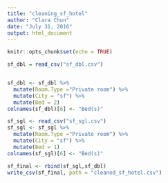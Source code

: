 ```yaml
---
title: "cleaning_sf_hotel"
author: "Clara Chun"
date: "July 31, 2016"
output: html_document
---
```


```r
knitr::opts_chunk$set(echo = TRUE)
```


```r
sf_dbl = read_csv("sf_dbl.csv")


sf_dbl <- sf_dbl %>%
  mutate(Room.Type ="Private room") %>%
  mutate(City = "sf") %>%
  mutate(Bed = 2)
colnames(sf_dbl)[6] <- "Bed(s)"

sf_sgl <- read_csv("sf_sgl.csv")
sf_sgl <- sf_sgl %>%
  mutate(Room.Type ="Private room") %>%
  mutate(City = "sf") %>%
  mutate(Bed = 1)
colnames(sf_sgl)[6] <- "Bed(s)"

sf_final <- rbind(sf_sgl,sf_dbl)
write_csv(sf_final, path = "cleaned_sf_hotel.csv")
```

